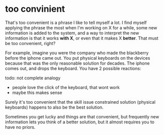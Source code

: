 # too convinient

That's too convenient is a phrase I like to tell myself a lot. I find myself applying the phrase the most when I'm working on X for a while, some new information is added to the system, and a way to interpret the new information is that it works **with X**, or even that it makes X **better**. That must be too convenient, right?

For example, imagine you were the company who made the blackberry before the iphone came out. You put physical keyboards on the devices because that was the only reasonable solution for decades. The iphone comes out, and drops the keyboard. You have 2 possible reactions:

todo: not complete analogy

- people love the click of the keyboard, that wont work
- maybe this makes sense

Surely it's too convenient that the skill issue constrained solution (physical keyboards) happens to also be the best solution.

Sometimes you get lucky and things are that convenient, but frequently new information lets you think of a better solution, but it almost requires you to have no priors.
